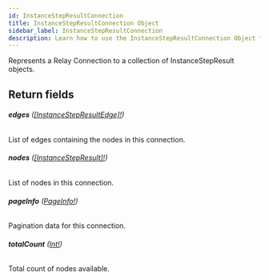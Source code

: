 ```yaml
---
id: InstanceStepResultConnection
title: InstanceStepResultConnection Object
sidebar_label: InstanceStepResultConnection
description: Learn how to use the InstanceStepResultConnection Object for Builder's API.
---
```


Represents a Relay Connection to a collection of InstanceStepResult objects.

## Return fields

###### <b>edges</b> ([[InstanceStepResultEdge]!](/docs/composer/builder/api/schema/object/InstanceStepResultEdge.mdx))

List of edges containing the nodes in this connection.

###### <b>nodes</b> ([[InstanceStepResult]!](/docs/composer/builder/api/schema/object/InstanceStepResult.mdx))

List of nodes in this connection.

###### <b>pageInfo</b> ([PageInfo!](/docs/composer/builder/api/schema/object/PageInfo.mdx))

Pagination data for this connection.

###### <b>totalCount</b> ([Int!](/docs/composer/builder/api/schema/scalar/Int.mdx))

Total count of nodes available.
